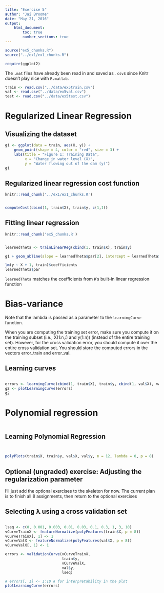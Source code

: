 ```yaml
---
title: "Exercise 5"
author: "Jai Broome"
date: "May 21, 2016"
output: 
    html_document:
        toc: true
        number_sections: true
---
```


```r
source("ex5_chunks.R")
source("../ex1/ex1_chunks.R")
```

```r
require(ggplot2)
```
The `.mat` files have already been read in and saved as `.csv`s since Knitr doesn't play nice with `R.matlab`.
```r
train <- read.csv("../data/ex5train.csv")
val <- read.csv("../data/ex5val.csv")
test <- read.csv("../data/ex5test.csv")
```

# Regularized Linear Regression

## Visualizing the dataset
```r
g1 <- ggplot(data = train, aes(X, y)) +
    geom_point(shape = 4, color = "red", size = 3) +
    labs(title = "Figure 1: Training Data", 
         x = "Change in water level (X)", 
         y = "Water flowing out of the dam (y)")
g1
```

## Regularized linear regression cost function
```r
knitr::read_chunk('../ex1/ex1_chunks.R')
```
```r
```

```r
computeCost(cbind(1, train$X), train$y, c(1,1))
```

## Fitting linear regression
```r
knitr::read_chunk('ex5_chunks.R')
```

```r
```

```r
learnedTheta <- trainLinearReg(cbind(1, train$X), train$y)
```

```r
g1 + geom_abline(slope = learnedTheta$par[2], intercept = learnedTheta$par[1])

lm(y ~ X + 1, train)$coefficients
learnedTheta$par
```

`learnedTheta` matches the coefficients from `R`'s built-in linear regression function

# Bias-variance
Note that the lambda is passed as a parameter to the `learningCurve` function.

When you are computing the training set error, make sure you compute it on the training subset (i.e., X(1:n,:) and y(1:n)) (instead of the entire training set). However, for the cross validation error, you should compute it over the entire cross validation set. You should store the computed errors in the vectors error\_train and error\_val.

## Learning curves
```r
```
```r
errors <- learningCurve(cbind(1, train$X), train$y, cbind(1, val$X), val$y)
g2 <- plotLearningCurve(errors)
g2
```

# Polynomial regression
```r
```

## Learning Polynomial Regression

```r
```
```r
```

```r
polyPlots(train$X, train$y, val$X, val$y, n = 12, lambda = 0, p = 8)
```

## Optional (ungraded) exercise: Adjusting the regularization parameter

I'll just add the optional exercises to the skeleton for now. The current plan is to finish all 8 assignments, then return to the optional exercises

## Selecting λ using a cross validation set

```r
```
```r
lseq <- c(0, 0.001, 0.003, 0.01, 0.03, 0.1, 0.3, 1, 3, 10)
vCurveTrainX <- featureNormalize(polyFeatures(train$X, p = 8))
vCurveTrainX[, 1] <- 1
vCurveValX <- featureNormalize(polyFeatures(val$X, p = 8))
vCurveValX[, 1] <- 1

errors <- validationCurve(vCurveTrainX, 
                          train$y, 
                          vCurveValX, 
                          val$y, 
                          lseq)

# errors[, 1] <- 1:10 # for interpretability in the plot
plotLearningCurve(errors)


```


